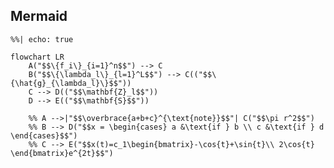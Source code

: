 ## Mermaid
```mermaid
%%| echo: true

flowchart LR
    A("$$\{f_i\}_{i=1}^n$$") --> C
    B("$$\{\lambda_l\}_{l=1}^L$$") --> C(("$$\{\hat{g}_{\lambda_l}\}$$"))
    C --> D(("$$\mathbf{Z}_l$$")) 
    D --> E(("$$\mathbf{S}$$"))
    
    %% A -->|"$$\overbrace{a+b+c}^{\text{note}}$$"| C("$$\pi r^2$$")
    %% B --> D("$$x = \begin{cases} a &\text{if } b \\ c &\text{if } d \end{cases}$$")
    %% C --> E("$$x(t)=c_1\begin{bmatrix}-\cos{t}+\sin{t}\\ 2\cos{t} \end{bmatrix}e^{2t}$$")
```